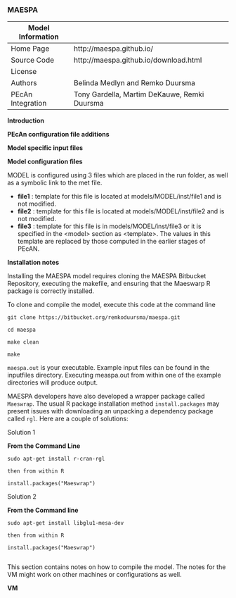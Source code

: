 ### MAESPA {#models-maespa}

| Model Information ||
| -- | -- |
| Home Page |http://maespa.github.io/ |
| Source Code | http://maespa.github.io/download.html|
| License |  |
| Authors |Belinda Medlyn and Remko Duursma |
| PEcAn Integration |Tony Gardella, Martim DeKauwe, Remki Duursma |

**Introduction**



**PEcAn configuration file additions**

**Model specific input files**



**Model configuration files**

MODEL is configured using 3 files which are placed in the run folder, as well as a symbolic link to the met file.

* **file1** : template for this file is located at models/MODEL/inst/file1 and is not modified.  
* **file2** : template for this file is located at models/MODEL/inst/file2 and is not modified.  
* **file3** : template for this file is in models/MODEL/inst/file3 or it is specified in the \<model\> section as \<template\>. The values in this template are replaced by those computed in the earlier stages of PEcAN.

**Installation notes**

Installing the  MAESPA model requires cloning the MAESPA Bitbucket Repository, executing the makefile, and ensuring that the Maeswarp R package is correctly installed.

To clone and compile the model, execute this code at the command line
```
git clone https://bitbucket.org/remkoduursma/maespa.git

cd maespa

make clean

make
```

`maespa.out` is your executable. Example input files can be found in the inputfiles directory. Executing measpa.out from within one of the example directories will produce output.

MAESPA developers have also developed a wrapper package called `Maeswrap`. The usual R package installation method `install.packages` may present issues with downloading an unpacking a dependency package called `rgl`. Here are a couple of solutions:

Solution 1

**From the Command Line**
```
sudo apt-get install r-cran-rgl

then from within R

install.packages("Maeswrap")
```

Solution 2

**From the Command line** 
```
sudo apt-get install libglu1-mesa-dev

then from within R

install.packages("Maeswrap")


``` 

This section contains notes on how to compile the model. The notes for the VM might work on other machines or configurations as well.

**VM**
